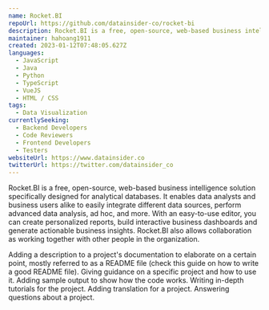 ```yaml
---
name: Rocket.BI
repoUrl: https://github.com/datainsider-co/rocket-bi
description: Rocket.BI is a free, open-source, web-based business intelligence solution specifically designed for analytical databases. It enables data analysts and business users alike to easily integrate different data sources, perform advanced data analysis, ad hoc, and more. With an easy-to-use editor, you can create personalized reports, build interactive business dashboards and generate actionable business insights. Rocket.BI also allows collaboration as working together with other people in the organization.
maintainer: hahoang1911
created: 2023-01-12T07:48:05.627Z
languages:
  - JavaScript
  - Java
  - Python
  - TypeScript
  - VueJS
  - HTML / CSS
tags:
  - Data Visualization
currentlySeeking:
  - Backend Developers
  - Code Reviewers
  - Frontend Developers
  - Testers
websiteUrl: https://www.datainsider.co
twitterUrl: https://twitter.com/datainsider_co
---
```


<Overview>

Rocket.BI is a free, open-source, web-based business intelligence solution specifically designed for analytical databases. It enables data analysts and business users alike to easily integrate different data sources, perform advanced data analysis, ad hoc, and more. With an easy-to-use editor, you can create personalized reports, build interactive business dashboards and generate actionable business insights. Rocket.BI also allows collaboration as working together with other people in the organization.

</Overview>

<Contributing>

Adding a description to a project's documentation to elaborate on a certain point, mostly referred to as a README file (check this guide on how to write a good README file).
Giving guidance on a specific project and how to use it.
Adding sample output to show how the code works.
Writing in-depth tutorials for the project.
Adding translation for a project.
Answering questions about a project.

</Contributing>
